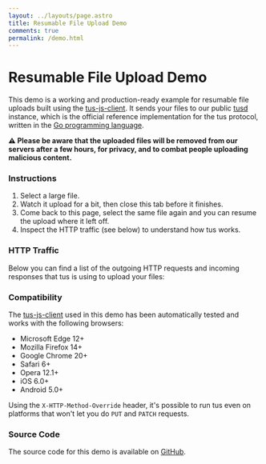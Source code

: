 ```yaml
---
layout: ../layouts/page.astro
title: Resumable File Upload Demo
comments: true
permalink: /demo.html
---
```



# Resumable File Upload Demo

This demo is a working and production-ready example for resumable file uploads built using the [tus-js-client](https://github.com/tus/tus-js-client).
It sends your files to our public [tusd](https://github.com/tus/tusd) instance, which is the official reference implementation for the tus protocol, written in the [Go programming language](https://golang.org/).

**&#x26A0;&#xFE0F; Please be aware that the uploaded files will be removed from our servers after a few hours, for privacy, and to combat people uploading malicious content.**

### Instructions

1.  Select a large file.
2.  Watch it upload for a bit, then close this tab before it finishes.
3.  Come back to this page, select the same file again and you can resume the upload where it left off.
4.  Inspect the HTTP traffic (see below) to understand how tus works.

<UploadDemo client:load />

### HTTP Traffic

Below you can find a list of the outgoing HTTP requests and incoming responses that tus is using to upload your files:

<RequestViewer client:load />

### Compatibility

The [tus-js-client](https://github.com/tus/tus-js-client) used in
this demo has been automatically tested and works with the following browsers:

- Microsoft Edge 12+
- Mozilla Firefox 14+
- Google Chrome 20+
- Safari 6+
- Opera 12.1+
- iOS 6.0+
- Android 5.0+

Using the `X-HTTP-Method-Override` header, it's possible to run tus
even on platforms that won't let you do `PUT` and `PATCH` requests.

### Source Code

The source code for this demo is available on [GitHub](https://github.com/tus/tus.io/blob/main/assets/javascripts/upload-demo.js).
